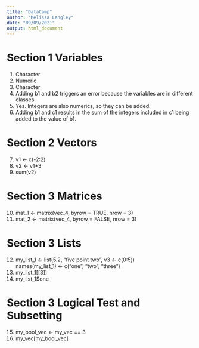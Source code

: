 ```yaml
---
title: "DataCamp"
author: "Melissa Langley"
date: "09/09/2021"
output: html_document
---
```


# Section 1 Variables
1. Character
2. Numeric
3. Character
4. Adding b1 and b2 triggers an error because the variables are in different classes
5. Yes. Integers are also numerics, so they can be added.
6. Adding b1 and c1 results in the sum of the integers included in c1 being added to the value of b1.

# Section 2 Vectors
7. v1 <- c(-2:2)
8. v2 <- v1*3
9. sum(v2)

# Section 3 Matrices
10. mat_1 <- matrix(vec_4, byrow = TRUE, nrow = 3)
11. mat_2 <- matrix(vec_4, byrow = FALSE, nrow = 3)

# Section 3 Lists
12. my_list_1 <- list(5.2, "five point two", v3 <- c(0:5))   
names(my_list_1) <- c("one", "two", "three")
13. my_list_1[[3]]
14. my_list_1$one

# Section 3 Logical Test and Subsetting
15. my_bool_vec <- my_vec == 3
16. my_vec[my_bool_vec]










